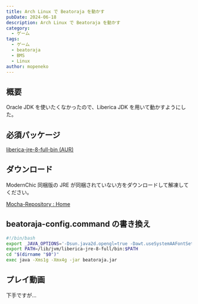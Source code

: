 ```yaml
---
title: Arch Linux で Beatoraja を動かす
pubDate: 2024-06-18
description: Arch Linux で Beatoraja を動かす
category:
  - ゲーム
tags:
  - ゲーム
  - beatoraja
  - BMS
  - Linux
author: mopeneko
---
```


## 概要

Oracle JDK を使いたくなかったので、Liberica JDK を用いて動かすようにした。

## 必須パッケージ

[liberica-jre-8-full-bin (AUR)](https://aur.archlinux.org/packages/liberica-jre-8-full-bin)

## ダウンロード

ModernChic 同梱版の JRE が同梱されていない方をダウンロードして解凍してください。

[Mocha-Repository : Home](https://www.mocha-repository.info/download.php)

## beatoraja-config.command の書き換え

```sh
#!/bin/bash
export _JAVA_OPTIONS='-Dsun.java2d.opengl=true -Dawt.useSystemAAFontSettings=on -Dswing.aatext=true -Dswing.defaultlaf=com.sun.java.swing.plaf.gtk.GTKLookAndFeel'
export PATH=/lib/jvm/liberica-jre-8-full/bin:$PATH
cd "$(dirname "$0")"
exec java -Xms1g -Xmx4g -jar beatoraja.jar
```

## プレイ動画

下手ですが…
<YouTube videoID="9Oa8oMuX58E" />
